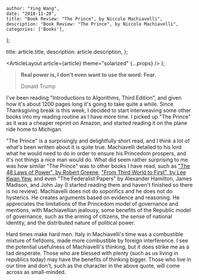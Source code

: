 
    author: "Ying Wang",
    date: "2018-11-20",
    title: "Book Review: "The Prince", by Niccolo Machiavelli",
    description: "Book Review: "The Prince", by Niccolo Machiavelli",
    categories: ['Books'],
};

  title: article.title,
  description: article.description,
};

  <ArticleLayout article={article} theme="solarized" {...props} />
);

> **Real power is, I don't even want to use the word: Fear.**
>
> Donald Trump

I've been reading "Introductions to Algorithms, Third Edition", and given how
it's about 1200 pages long it's going to take quite a while. Since Thanksgiving
break is this week, I decided to start interweaving some other books into my
reading routine as I have more time. I picked up "The Prince" as it was a
cheaper reprint on Amazon, and started reading it on the plane ride home to
Michigan.

"The Prince" is a surprisingly and delightfully short read, and I think a lot of
what's been written about it is quite true. Machiavelli detailed to his lord
what he would need to do in order to ensure his Princedom prospers, and it's not
things a nice man would do. What did seem rather surprising to me was how
similar "The Prince" was to other books I have read, such as ["The 48 Laws of
Power", by Robert Greene](/posts/2017/12/29/laws_of_power), ["From Third World
to First", by Lee Kwan Yew](/posts/2017/11/15/books_ive_read_this_year), and
even "The Federalist Papers" by Alexander Hamilton, James Madison, and John Jay
(I started reading them and haven't finished so there is no review). Machiavelli
does not do soporifics and he does not do hysterics. He creates arguments based
on evidence and reasoning. He appreciates the limitations of the Princedom model
of governance and mentions, with Machiavellian jealousy, some benefits of the
Republic model of governance, such as the arming of citizens, the sense of
national identity, and the distributed nature of political power.

Hard times make hard men. Italy in Machiavelli's time was a combustible mixture
of fiefdoms, made more combustible by foreign interference. I see the potential
usefulness of Machiavelli's thinking, but it does strike me as a tad desperate.
Those who are blessed with plenty (such as us living in republics today) may
have the benefits of thinking bigger. Those who live in our time and don't, such
as the character in the above quote, will come across as small-minded.
